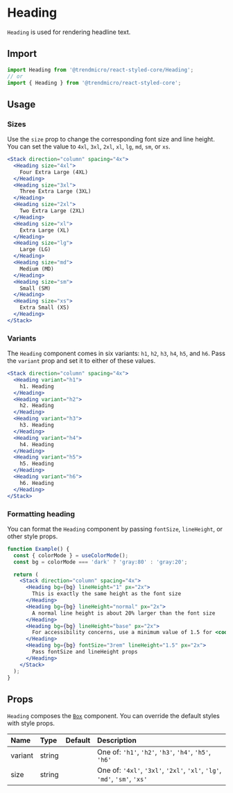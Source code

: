 # Heading

`Heading` is used for rendering headline text.

## Import

```js
import Heading from '@trendmicro/react-styled-core/Heading';
// or
import { Heading } from '@trendmicro/react-styled-core';
```

## Usage

### Sizes

Use the `size` prop to change the corresponding font size and line height. You can set the value to `4xl`, `3xl`, `2xl`, `xl`, `lg`, `md`, `sm`, or `xs`.

```jsx
<Stack direction="column" spacing="4x">
  <Heading size="4xl">
    Four Extra Large (4XL)
  </Heading>
  <Heading size="3xl">
    Three Extra Large (3XL)
  </Heading>
  <Heading size="2xl">
    Two Extra Large (2XL)
  </Heading>
  <Heading size="xl">
    Extra Large (XL)
  </Heading>
  <Heading size="lg">
    Large (LG)
  </Heading>
  <Heading size="md">
    Medium (MD)
  </Heading>
  <Heading size="sm">
    Small (SM)
  </Heading>
  <Heading size="xs">
    Extra Small (XS)
  </Heading>
</Stack>
```

### Variants

The `Heading` component comes in six variants: `h1`, `h2`, `h3`, `h4`, `h5`, and `h6`. Pass the `variant` prop and set it to either of these values.

```jsx
<Stack direction="column" spacing="4x">
  <Heading variant="h1">
    h1. Heading
  </Heading>
  <Heading variant="h2">
    h2. Heading
  </Heading>
  <Heading variant="h3">
    h3. Heading
  </Heading>
  <Heading variant="h4">
    h4. Heading
  </Heading>
  <Heading variant="h5">
    h5. Heading
  </Heading>
  <Heading variant="h6">
    h6. Heading
  </Heading>
</Stack>
```

### Formatting heading

You can format the `Heading` component by passing `fontSize`, `lineHeight`, or other style props.

```jsx
function Example() {
  const { colorMode } = useColorMode();
  const bg = colorMode === 'dark' ? 'gray:80' : 'gray:20';

  return (
    <Stack direction="column" spacing="4x">
      <Heading bg={bg} lineHeight="1" px="2x">
        This is exactly the same height as the font size
      </Heading>
      <Heading bg={bg} lineHeight="normal" px="2x">
        A normal line height is about 20% larger than the font size
      </Heading>
      <Heading bg={bg} lineHeight="base" px="2x">
        For accessibility concerns, use a minimum value of 1.5 for <code>line-height</code> for main paragraph content
      </Heading>
      <Heading bg={bg} fontSize="3rem" lineHeight="1.5" px="2x">
        Pass fontSize and lineHeight props
      </Heading>
    </Stack>
  );
}
```

## Props

`Heading` composes the [`Box`](./box) component. You can override the default styles with style props.

| Name | Type | Default | Description |
| :--- | :--- | :------ | :---------- |
| variant | string | | One of: `'h1'`, `'h2'`, `'h3'`, `'h4'`, `'h5'`, `'h6'` |
| size | string | | One of: `'4xl'`, `'3xl'`, `'2xl'`, `'xl'`, `'lg'`, `'md'`, `'sm'`, `'xs'` |
